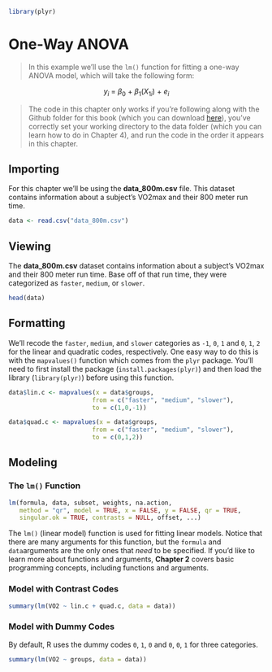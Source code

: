 ```r
library(plyr)
```

# One-Way ANOVA

> In this example we'll use the `lm()` function for fitting a one-way ANOVA model, which will take the following form: 

$$y_i\ =\ \beta_0\ +\ \beta_1\left(X_{1i}\right)\ +\ e_i$$

> The code in this chapter only works if you're following along with the Github folder for this book (which you can download [here](https://github.com/JasonDude16)), you've correctly set your working directory to the data folder (which you can learn how to do in Chapter 4), and run the code in the order it appears in this chapter. 

## Importing {-} 
For this chapter we'll be using the **data_800m.csv** file. This dataset contains information about a subject's VO2max and their 800 meter run time. 

```r
data <- read.csv("data_800m.csv")
```

## Viewing {-}
The **data_800m.csv** dataset contains information about a subject's VO2max and their 800 meter run time. Base off of that run time, they were categorized as `faster`, `medium`, or `slower`.

```r
head(data)
```

## Formatting {-}
We'll recode the `faster`, `medium`, and `slower` categories as `-1`, `0`, `1` and `0`, `1`, `2` for the linear and quadratic codes, respectively. One easy way to do this is with the `mapvalues()` function which comes from the `plyr` package. You'll need to first install the package (`install.packages(plyr)`) and then load the library (`library(plyr)`) before using this function. 

```r
data$lin.c <- mapvalues(x = data$groups, 
                       from = c("faster", "medium", "slower"),
                       to = c(1,0,-1))

data$quad.c <- mapvalues(x = data$groups, 
                       from = c("faster", "medium", "slower"),
                       to = c(0,1,2))
```

## Modeling {-}

### The `lm()` Function {-}

```r
lm(formula, data, subset, weights, na.action,
   method = "qr", model = TRUE, x = FALSE, y = FALSE, qr = TRUE,
   singular.ok = TRUE, contrasts = NULL, offset, ...)
```

The `lm()` (linear model) function is used for fitting linear models. Notice that there are many arguments for this function, but the `formula` and `data`arguments are the only ones that *need* to be specified. If you'd like to learn more about functions and arguments, **Chapter 2** covers basic programming concepts, including functions and arguments.

### Model with Contrast Codes {-}

```r
summary(lm(VO2 ~ lin.c + quad.c, data = data))
```

### Model with Dummy Codes {-}
By default, R uses the dummy codes `0`, `1`, `0` and `0`, `0`, `1` for three categories. 

```r
summary(lm(VO2 ~ groups, data = data))
```
